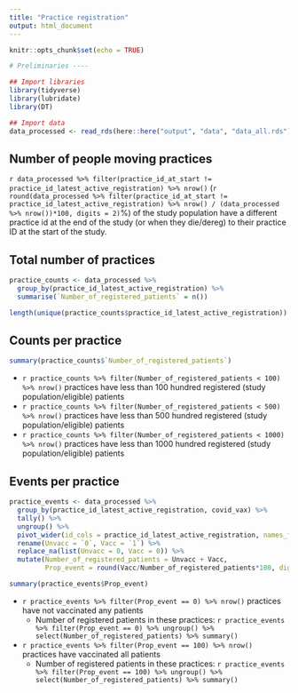 ```yaml
---
title: "Practice registration"
output: html_document
---
```


```r
knitr::opts_chunk$set(echo = TRUE)
```

```r
# Preliminaries ----

## Import libraries
library(tidyverse)
library(lubridate)
library(DT)

## Import data
data_processed <- read_rds(here::here("output", "data", "data_all.rds"))
```


## Number of people moving practices
`r data_processed %>% filter(practice_id_at_start != practice_id_latest_active_registration) %>% nrow()` (`r round(data_processed %>% filter(practice_id_at_start != practice_id_latest_active_registration) %>% nrow() / (data_processed %>% nrow())*100, digits = 2)`%) of the study population have a different practice id at the end of the study (or when they die/dereg) to their practice ID at the start of the study.

## Total number of practices
```r
practice_counts <- data_processed %>% 
  group_by(practice_id_latest_active_registration) %>%
  summarise(`Number_of_registered_patients` = n())

length(unique(practice_counts$practice_id_latest_active_registration))
```

## Counts per practice

```r
summary(practice_counts$`Number_of_registered_patients`)
```

* `r practice_counts %>% filter(Number_of_registered_patients < 100) %>% nrow() ` practices have less than 100 hundred registered (study population/eligible) patients 
* `r practice_counts %>% filter(Number_of_registered_patients < 500) %>% nrow() ` practices have less than 500 hundred registered (study population/eligible) patients 
* `r practice_counts %>% filter(Number_of_registered_patients < 1000) %>% nrow() ` practices have less than 1000 hundred registered (study population/eligible) patients 

## Events per practice

```r
practice_events <- data_processed %>% 
  group_by(practice_id_latest_active_registration, covid_vax) %>%
  tally() %>%
  ungroup() %>%
  pivot_wider(id_cols = practice_id_latest_active_registration, names_from = covid_vax, values_from = n) %>%
  rename(Unvacc = `0`, Vacc = `1`) %>%
  replace_na(list(Unvacc = 0, Vacc = 0)) %>%
  mutate(Number_of_registered_patients = Unvacc + Vacc,
         Prop_event = round(Vacc/Number_of_registered_patients*100, digits = 2))

summary(practice_events$Prop_event)
```

* `r practice_events %>% filter(Prop_event == 0) %>% nrow()` practices have not vaccinated any patients
  * Number of registered patients in these practices: `r practice_events %>% filter(Prop_event == 0) %>% ungroup() %>% select(Number_of_registered_patients) %>% summary()`
* `r practice_events %>% filter(Prop_event == 100) %>% nrow()` practices  have vaccinated all patients
  * Number of registered patients in these practices: `r practice_events %>% filter(Prop_event == 100) %>% ungroup() %>% select(Number_of_registered_patients) %>% summary()`

